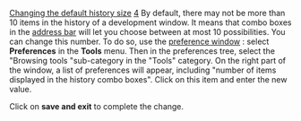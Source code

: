 [[Property:title|Changing the default history size]]
[[Property:weight|4]]
By default, there may not be more than 10 items in the history of a development window. It means that combo boxes in the [[Main address bar|address bar]]  will let you choose between at most 10 possibilities. You can change this number. 
To do so, use the [[Preference window overview|preference window]] : select '''Preferences''' in the '''Tools''' menu. Then in the preferences tree, select the "Browsing tools "sub-category in the "Tools" category. On the right part of the window, a list of preferences will appear, including "number of items displayed in the history combo boxes". Click on this item and enter the new value. 

Click on '''save and exit''' to complete the change. 

{{seealso| '''See Also''' <br/>
[[Preference window overview|Preference window description]]  <br/>
[[EiffelStudio preferences: Introduction|Preferences reference]]  }}




